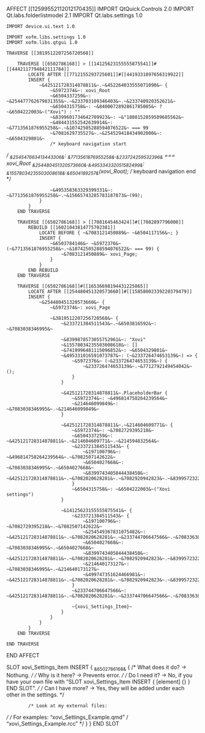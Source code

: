 AFFECT [[12599552112012170435]]
    IMPORT QtQuick.Controls 2.0
    IMPORT Qt.labs.folderlistmodel 2.1
    IMPORT Qt.labs.settings 1.0

    IMPORT device.ui.text 1.0

    IMPORT xofm.libs.settings 1.0
    IMPORT xofm.libs.qtgui 1.0

    TRAVERSE [[3819512207256720568]]
    
        TRAVERSE [[6502786168]] > [[14125623155555875541]]#[[4442117794842111784]]
            LOCATE AFTER [[7712155293725601]]#[[4419331897656319922]]
            INSERT {
                ~&425121728314878811&~.~&452264033555071090&~ {
                    ~&5972374&~: xovi_Root
                    ~&6504337259&~: ~&254477762679831355&~.~&233703109346403&~.~&233740920352621&~
                    ~&6504315758&~: ~&8400072892861785085&~ ? ~&6504222003&~("Xovi") : ""
                    ~&8399601734642709923&~: ~&"1888152859509685562&~
                    ~&484431552542639914&~: ~&7713561876955258&~.~&10742505288594076522&~ === 99
                    ~&7081629735527&~.~&254529418434902000&~: ~&6504329801&~
                    /* keyboard navigation start
*/
                    ~&254547663413443306&~: ~&7713561876955258&~.~&233724259532396&~ === xovi_Root
                    ~&254480451320573660&~.~&495334332051582499&~: ~&15578034235503008618&~.~&6504189257&~(xovi_Root);
                    /* keyboard navigation end
*/

                    ~&495358363329399331&~: ~&7713561876955258&~.~&15665743285783187873&~(99);
                }
            }
        END TRAVERSE

        TRAVERSE [[6502786168]] > [[7081645463424]]#[[7082897796000]]
            REBUILD [[16021043814775702381]]
                LOCATE BEFORE { ~&7083121450889&~ ~&6504117156&~; }
                INSERT {
                    ~&6503784146&~ ~&5972376&~ (~&7713561876955258&~.~&10742505288594076522&~ === 99) {
                        ~&7083121450889&~ xovi_Page;
                    }
                }
            END REBUILD
        END TRAVERSE

        TRAVERSE [[6502786168]]#[[16536698194431225865]]
            LOCATE AFTER [[254480451320573660]]#[[15858002339220379479]]
            INSERT {
                ~&254480451320573660&~ {
                    ~&5972374&~: xovi_Page

                    ~&3819512207256720568&~ {
                        ~&233721384511543&~.~&6503816592&~: ~&7083038346995&~

                        ~&8399878573055752961&~: "Xovi"
                        ~&15578034235503008618&~: []
                        ~&7419996481115096852&~: ~&6504329801&~
                        ~&495331016591073787&~: (~&233726474653139&~) => {
                            ~&5972376&~ (~&233726474653139&~) {
                                ~&233726474653139&~.~&7712792149454042&~();
                            }
                        }

                        ~&425121728314878811&~.PlaceholderBar {
                            ~&5972374&~: ~&496814758264239564&~
                            ~&214646099849&~: ~&7083038346995&~.~&214646099849&~
                        }

                        ~&425121728314878811&~.~&214604609771&~ {
                            ~&5972374&~: ~&7082729395218&~
                            ~&6504337259&~: ~&425121728314878811&~.~&214604609771&~.~&214594832564&~
                            ~&233721384511543&~ {
                                ~&197100796&~: ~&496814758264239564&~.~&7082507142622&~
                                ~&6504027668&~: ~&7083038346995&~.~&6504027668&~
                                ~&8399743405844438450&~: ~&425121728314878811&~.~&7082020628281&~.~&7082920942823&~.~&8399572322985746835&~.~&214632782036&~
                            }
                            ~&6504315758&~: ~&6504222003&~("Xovi settings")
                        }

                        ~&14125623155555875541&~ {
                            ~&233721384511543&~ {
                                ~&197100796&~: ~&7082729395218&~.~&7082507142622&~
                                ~&254549367831075482&~: ~&425121728314878811&~.~&7082020628281&~.~&233744706647566&~.~&7083363878252&~
                                ~&6504027668&~: ~&7083038346995&~.~&6504027668&~
                                ~&8399743405844438450&~: ~&425121728314878811&~.~&7082020628281&~.~&7082920942823&~.~&8399572322985746835&~.~&214632782036&~
                                ~&214640173127&~: ~&7083038346995&~.~&214640173127&~
                                ~&499747351624466981&~: ~&425121728314878811&~.~&7082020628281&~.~&7082920942823&~.~&8399572322985746835&~.~&214632782036&~
                            }
                            ~&233744706647566&~: ~&425121728314878811&~.~&7082020628281&~.~&233744706647566&~.~&7083363878252&~

                            ~{xovi_Settings_Item}~
                        }
                    }
                }
            }
        END TRAVERSE

    END TRAVERSE

END AFFECT

SLOT xovi_Settings_Item
    INSERT {
        ~&6502786168&~ {
            /* What does it do? -> Nothung.
*/
            /* Why is it here?  -> Prevents error.
*/
            /* Do I need it?    -> No, if you have your own file with "SLOT xovi_Settings_Item INSERT { [element] {} } END SLOT".
*/
            /* Can I have more? -> Yes, they will be added under each other in the settings.
*/

            /* Look at my external files:
*/
            /* For examples: "xovi_Settings_Example.qmd" / "xovi_Settings_Example.rcc"
*/
        }
    }
END SLOT
